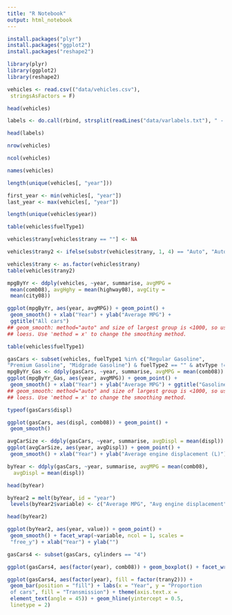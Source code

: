 ```yaml
---
title: "R Notebook"
output: html_notebook
---
```

```r
install.packages("plyr") 
install.packages("ggplot2") 
install.packages("reshape2") 
```

```r
library(plyr) 
library(ggplot2) 
library(reshape2)
```


```r
vehicles <- read.csv(("data/vehicles.csv"), 
 stringsAsFactors = F)
```



```r
head(vehicles)
```

```r
labels <- do.call(rbind, strsplit(readLines("data/varlabels.txt"), " - "))
```

```r
head(labels)
```

```r
nrow(vehicles)
```

```r
ncol(vehicles)
```

```r
names(vehicles)
```

```r
length(unique(vehicles[, "year"]))
```

```r
first_year <- min(vehicles[, "year"])
last_year <- max(vehicles[, "year"])
```

```r
length(unique(vehicles$year))
```
```r
table(vehicles$fuelType1)
```

```r
vehicles$trany[vehicles$trany == ""] <- NA
```

```r
vehicles$trany2 <- ifelse(substr(vehicles$trany, 1, 4) == "Auto", "Auto", "Manual")
```
```r
vehicles$trany <- as.factor(vehicles$trany)
table(vehicles$trany2)
```

```r
mpgByYr <- ddply(vehicles, ~year, summarise, avgMPG = 
 mean(comb08), avgHghy = mean(highway08), avgCity = 
 mean(city08))
```

```r
ggplot(mpgByYr, aes(year, avgMPG)) + geom_point() + 
 geom_smooth() + xlab("Year") + ylab("Average MPG") + 
 ggtitle("All cars") 
## geom_smooth: method="auto" and size of largest group is <1000, so using 
## loess. Use 'method = x' to change the smoothing method.
```

```r
table(vehicles$fuelType1)
```

```r
gasCars <- subset(vehicles, fuelType1 %in% c("Regular Gasoline", 
"Premium Gasoline", "Midgrade Gasoline") & fuelType2 == "" & atvType != "Hybrid") 
mpgByYr_Gas <- ddply(gasCars, ~year, summarise, avgMPG = mean(comb08)) 
ggplot(mpgByYr_Gas, aes(year, avgMPG)) + geom_point() + 
 geom_smooth() + xlab("Year") + ylab("Average MPG") + ggtitle("Gasoline cars") 
## geom_smooth: method="auto" and size of largest group is <1000, so using 
## loess. Use 'method = x' to change the smoothing method.  
```

```r
typeof(gasCars$displ) 

```

```r
ggplot(gasCars, aes(displ, comb08)) + geom_point() + 
 geom_smooth() 
```

```r
avgCarSize <- ddply(gasCars, ~year, summarise, avgDispl = mean(displ)) 
ggplot(avgCarSize, aes(year, avgDispl)) + geom_point() + 
 geom_smooth() + xlab("Year") + ylab("Average engine displacement (L)")
```

```r
byYear <- ddply(gasCars, ~year, summarise, avgMPG = mean(comb08), 
  avgDispl = mean(displ)) 

head(byYear)
```

```r
byYear2 = melt(byYear, id = "year")
 levels(byYear2$variable) <- c("Average MPG", "Avg engine displacement") 

head(byYear2) 
```

```r
ggplot(byYear2, aes(year, value)) + geom_point() + 
 geom_smooth() + facet_wrap(~variable, ncol = 1, scales = 
 "free_y") + xlab("Year") + ylab("") 
```

```r
gasCars4 <- subset(gasCars, cylinders == "4") 

ggplot(gasCars4, aes(factor(year), comb08)) + geom_boxplot() + facet_wrap(~trany2, ncol = 1) + theme(axis.text.x = element_text(angle = 45)) + labs(x = "Year", y = "MPG")
```

```r
ggplot(gasCars4, aes(factor(year), fill = factor(trany2))) + 
 geom_bar(position = "fill") + labs(x = "Year", y = "Proportion 
 of cars", fill = "Transmission") + theme(axis.text.x = 
 element_text(angle = 45)) + geom_hline(yintercept = 0.5, 
 linetype = 2)
```


